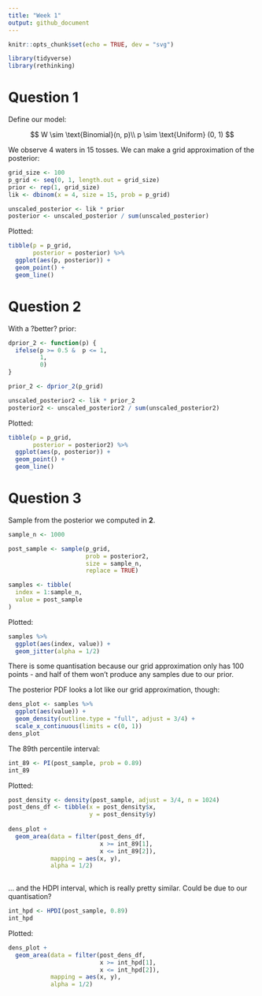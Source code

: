 ```yaml
---
title: "Week 1"
output: github_document
---
```


```r
knitr::opts_chunk$set(echo = TRUE, dev = "svg")

library(tidyverse)
library(rethinking)
```

# Question 1

Define our model:

$$
W \sim \text{Binomial}(n, p)\\
p \sim \text{Uniform} (0, 1)
$$

We observe 4 waters in 15 tosses.  We can make a grid approximation of the posterior:

```r
grid_size <- 100
p_grid <- seq(0, 1, length.out = grid_size)
prior <- rep(1, grid_size)
lik <- dbinom(x = 4, size = 15, prob = p_grid)

unscaled_posterior <- lik * prior
posterior <- unscaled_posterior / sum(unscaled_posterior)
```

Plotted:

```r
tibble(p = p_grid,
       posterior = posterior) %>%
  ggplot(aes(p, posterior)) +
  geom_point() +
  geom_line()
```

# Question 2

With a ?better? prior:

```r
dprior_2 <- function(p) {
  ifelse(p >= 0.5 &  p <= 1,
         1,
         0)
}

prior_2 <- dprior_2(p_grid)

unscaled_posterior2 <- lik * prior_2
posterior2 <- unscaled_posterior2 / sum(unscaled_posterior2)
```

Plotted:

```r
tibble(p = p_grid,
       posterior = posterior2) %>%
  ggplot(aes(p, posterior)) +
  geom_point() +
  geom_line()
```

# Question 3

Sample from the posterior we computed in **2**.

```r
sample_n <- 1000

post_sample <- sample(p_grid,
                      prob = posterior2,
                      size = sample_n,
                      replace = TRUE)

samples <- tibble(
  index = 1:sample_n,
  value = post_sample
)
```

Plotted:

```r
samples %>%
  ggplot(aes(index, value)) +
  geom_jitter(alpha = 1/2)
```

There is some quantisation because our grid approximation only has 100 points - and half of them won't produce any samples due to our prior.


The posterior PDF looks a lot like our grid approximation, though:

```r
dens_plot <- samples %>%
  ggplot(aes(value)) +
  geom_density(outline.type = "full", adjust = 3/4) +
  scale_x_continuous(limits = c(0, 1))
dens_plot
```

The 89th percentile interval:

```r
int_89 <- PI(post_sample, prob = 0.89)
int_89
```

Plotted:

```r
post_density <- density(post_sample, adjust = 3/4, n = 1024)
post_dens_df <- tibble(x = post_density$x,
                       y = post_density$y)
 
dens_plot +
  geom_area(data = filter(post_dens_df,
                          x >= int_89[1],
                          x <= int_89[2]),
            mapping = aes(x, y),
            alpha = 1/2)
  
```

... and the HDPI interval, which is really pretty similar. Could be due to our quantisation?

```r
int_hpd <- HPDI(post_sample, 0.89)
int_hpd
```
Plotted:

```r
dens_plot +
  geom_area(data = filter(post_dens_df,
                          x >= int_hpd[1],
                          x <= int_hpd[2]),
            mapping = aes(x, y),
            alpha = 1/2)
```

